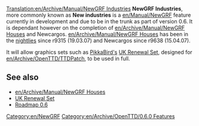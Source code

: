 [[Translation:en/Archive/Manual/NewGRF Industries]]
{{en/Nightly|Available from r11204 onwards}}
'''NewGRF Industries''', more commonly known as '''New industries''' is a [[en/Manual/NewGRF]] feature currently in development and due to be in the trunk as part of version 0.6. It is dependant however on the completion of [[en/Archive/Manual/NewGRF Houses]] and Newcargos. [[en/Archive/Manual/NewGRF Houses]] has been in the [[en/Archive/Community/Nightly build|nightlies]] since r9315 (19.03.07) and Newcargos since r9638 (15.04.07).

It will allow graphics sets such as [[en/Archive/Community/Users/PikkaBird|PikkaBird's]] [[en/Community/NewGRF/UK Renewal Set|UK Renewal Set]], designed for [[en/Archive/OpenTTD/TTDPatch]], to be used in full.

==See also==
*[[en/Archive/Manual/NewGRF Houses]]
*[[en/Community/NewGRF/UK Renewal Set|UK Renewal Set]]
*[[en/Archive/Lists/Roadmap 0.6|Roadmap 0.6]]

[[Category:en/NewGRF]]
[[Category:en/Archive/OpenTTD/0.6.0 Features]]